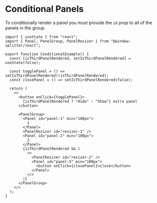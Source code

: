 
# Conditional Panels

To conditionally render a panel you must provide the `id` prop to all of the panels in the group.

<div className="my-6">
  <ConditionalExample />
</div>

```tsx
import { useState } from "react";
import { Panel, PanelGroup, PanelResizer } from "@window-splitter/react";

export function ConditionalExample() {
  const [isThirdPanelRendered, setIsThirdPanelRendered] = useState(false);

  const togglePanel = () => setIsThirdPanelRendered(!isThirdPanelRendered);
  const closePanel = () => setIsThirdPanelRendered(false);

  return (
    <>
      <button onClick={togglePanel}>
        {isThirdPanelRendered ? "Hide" : "Show"} extra panel
      </button>

      <PanelGroup>
        <Panel id="panel-1" min="100px">
          1
        </Panel>
        <PanelResizer id="resizer-1" />
        <Panel id="panel-2" min="100px">
          2
        </Panel>
        {isThirdPanelRendered && (
          <>
            <PanelResizer id="resizer-2" />
            <Panel id="panel-3" min="100px">
              <button onClick={closePanel}>close</button>
            </Panel>
          </>
        )}
      </PanelGroup>
    </>
  );
}
```
